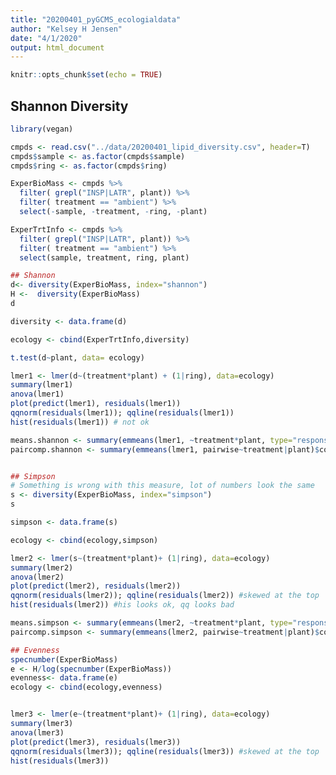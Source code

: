 ```yaml
---
title: "20200401_pyGCMS_ecologialdata"
author: "Kelsey H Jensen"
date: "4/1/2020"
output: html_document
---
```


```r
knitr::opts_chunk$set(echo = TRUE)
```

## Shannon Diversity
```r
library(vegan)

cmpds <- read.csv("../data/20200401_lipid_diversity.csv", header=T)
cmpds$sample <- as.factor(cmpds$sample)
cmpds$ring <- as.factor(cmpds$ring)

ExperBioMass <- cmpds %>% 
  filter( grepl("INSP|LATR", plant)) %>% 
  filter( treatment == "ambient") %>% 
  select(-sample, -treatment, -ring, -plant)

ExperTrtInfo <- cmpds %>% 
  filter( grepl("INSP|LATR", plant)) %>% 
  filter( treatment == "ambient") %>% 
  select(sample, treatment, ring, plant)

## Shannon
d<- diversity(ExperBioMass, index="shannon")
H <-  diversity(ExperBioMass)
d

diversity <- data.frame(d)

ecology <- cbind(ExperTrtInfo,diversity)

t.test(d~plant, data= ecology)

lmer1 <- lmer(d~(treatment*plant) + (1|ring), data=ecology)
summary(lmer1)
anova(lmer1) 
plot(predict(lmer1), residuals(lmer1)) 
qqnorm(residuals(lmer1)); qqline(residuals(lmer1))
hist(residuals(lmer1)) # not ok

means.shannon <- summary(emmeans(lmer1, ~treatment*plant, type="response"))
paircomp.shannon <- summary(emmeans(lmer1, pairwise~treatment|plant)$contrasts)


## Simpson 
# Something is wrong with this measure, lot of numbers look the same
s <- diversity(ExperBioMass, index="simpson")
s

simpson <- data.frame(s)

ecology <- cbind(ecology,simpson)

lmer2 <- lmer(s~(treatment*plant)+ (1|ring), data=ecology)
summary(lmer2)
anova(lmer2) 
plot(predict(lmer2), residuals(lmer2)) 
qqnorm(residuals(lmer2)); qqline(residuals(lmer2)) #skewed at the top
hist(residuals(lmer2)) #his looks ok, qq looks bad

means.simpson <- summary(emmeans(lmer2, ~treatment*plant, type="response"))
paircomp.simpson <- summary(emmeans(lmer2, pairwise~treatment|plant)$contrasts)

## Evenness
specnumber(ExperBioMass)
e <- H/log(specnumber(ExperBioMass))
evenness<- data.frame(e)
ecology <- cbind(ecology,evenness)


lmer3 <- lmer(e~(treatment*plant)+ (1|ring), data=ecology)
summary(lmer3)
anova(lmer3) 
plot(predict(lmer3), residuals(lmer3)) 
qqnorm(residuals(lmer3)); qqline(residuals(lmer3)) #skewed at the top
hist(residuals(lmer3))



```
